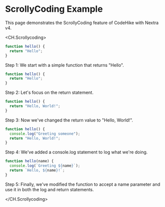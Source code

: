# ScrollyCoding Example

This page demonstrates the ScrollyCoding feature of CodeHike with Nextra v4.

<CH.Scrollycoding>

```js
function hello() {
  return "Hello";
}
```

Step 1: We start with a simple function that returns "Hello".

```js focus=2
function hello() {
  return "Hello";
}
```

Step 2: Let's focus on the return statement.

```js focus=2
function hello() {
  return "Hello, World!";
}
```

Step 3: Now we've changed the return value to "Hello, World!".

```js focus=1:3
function hello() {
  console.log("Greeting someone");
  return "Hello, World!";
}
```

Step 4: We've added a console.log statement to log what we're doing.

```js focus=1:4
function hello(name) {
  console.log(`Greeting ${name}`);
  return `Hello, ${name}!`;
}
```

Step 5: Finally, we've modified the function to accept a name parameter and use it in both the log and return statements.

</CH.Scrollycoding>
